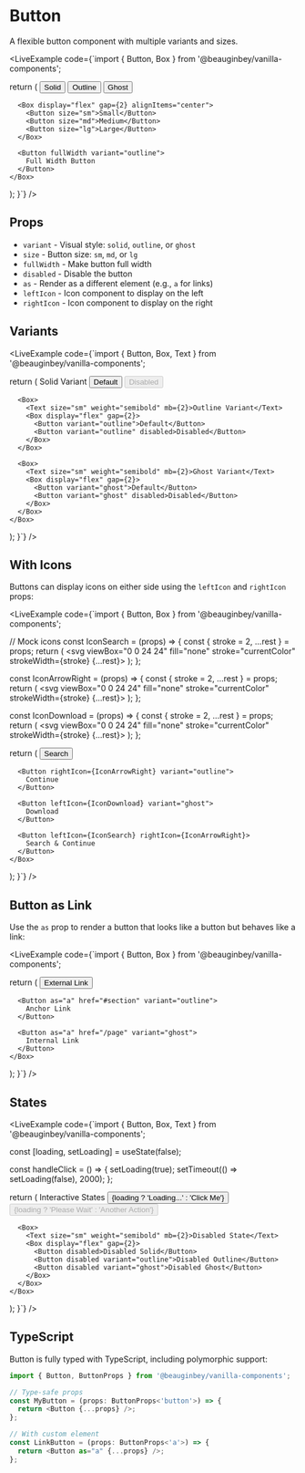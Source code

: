 
# Button

A flexible button component with multiple variants and sizes.

<LiveExample
  code={`import { Button, Box } from '@beauginbey/vanilla-components';

  return (
    <Box display="flex" gap={3} flexDirection="column">
      <Box display="flex" gap={2}>
        <Button variant="solid">Solid</Button>
        <Button variant="outline">Outline</Button>
        <Button variant="ghost">Ghost</Button>
      </Box>
      
      <Box display="flex" gap={2} alignItems="center">
        <Button size="sm">Small</Button>
        <Button size="md">Medium</Button>
        <Button size="lg">Large</Button>
      </Box>
      
      <Button fullWidth variant="outline">
        Full Width Button
      </Button>
    </Box>
  );
}`}
/>

## Props

- `variant` - Visual style: `solid`, `outline`, or `ghost`
- `size` - Button size: `sm`, `md`, or `lg`
- `fullWidth` - Make button full width
- `disabled` - Disable the button
- `as` - Render as a different element (e.g., `a` for links)
- `leftIcon` - Icon component to display on the left
- `rightIcon` - Icon component to display on the right

## Variants

<LiveExample
  code={`import { Button, Box, Text } from '@beauginbey/vanilla-components';

  return (
    <Box display="flex" flexDirection="column" gap={4}>
      <Box>
        <Text size="sm" weight="semibold" mb={2}>Solid Variant</Text>
        <Box display="flex" gap={2}>
          <Button variant="solid">Default</Button>
          <Button variant="solid" disabled>Disabled</Button>
        </Box>
      </Box>
      
      <Box>
        <Text size="sm" weight="semibold" mb={2}>Outline Variant</Text>
        <Box display="flex" gap={2}>
          <Button variant="outline">Default</Button>
          <Button variant="outline" disabled>Disabled</Button>
        </Box>
      </Box>
      
      <Box>
        <Text size="sm" weight="semibold" mb={2}>Ghost Variant</Text>
        <Box display="flex" gap={2}>
          <Button variant="ghost">Default</Button>
          <Button variant="ghost" disabled>Disabled</Button>
        </Box>
      </Box>
    </Box>
  );
}`}
/>

## With Icons

Buttons can display icons on either side using the `leftIcon` and `rightIcon` props:

<LiveExample
  code={`import { Button, Box } from '@beauginbey/vanilla-components';

// Mock icons
const IconSearch = (props) => {
  const { stroke = 2, ...rest } = props;
  return (
    <svg viewBox="0 0 24 24" fill="none" stroke="currentColor" strokeWidth={stroke} {...rest}>
      <circle cx="11" cy="11" r="8" />
      <path d="m21 21-4.35-4.35" />
    </svg>
  );
};

const IconArrowRight = (props) => {
  const { stroke = 2, ...rest } = props;
  return (
    <svg viewBox="0 0 24 24" fill="none" stroke="currentColor" strokeWidth={stroke} {...rest}>
      <line x1="5" y1="12" x2="19" y2="12" />
      <polyline points="12 5 19 12 12 19" />
    </svg>
  );
};

const IconDownload = (props) => {
  const { stroke = 2, ...rest } = props;
  return (
    <svg viewBox="0 0 24 24" fill="none" stroke="currentColor" strokeWidth={stroke} {...rest}>
      <path d="M21 15v4a2 2 0 0 1-2 2H5a2 2 0 0 1-2-2v-4" />
      <polyline points="7 10 12 15 17 10" />
      <line x1="12" y1="15" x2="12" y2="3" />
    </svg>
  );
};

  return (
    <Box display="flex" gap={3} flexWrap="wrap">
      <Button leftIcon={IconSearch}>
        Search
      </Button>
      
      <Button rightIcon={IconArrowRight} variant="outline">
        Continue
      </Button>
      
      <Button leftIcon={IconDownload} variant="ghost">
        Download
      </Button>
      
      <Button leftIcon={IconSearch} rightIcon={IconArrowRight}>
        Search & Continue
      </Button>
    </Box>
  );
}`}
/>

## Button as Link

Use the `as` prop to render a button that looks like a button but behaves like a link:

<LiveExample
  code={`import { Button, Box } from '@beauginbey/vanilla-components';

  return (
    <Box display="flex" gap={2} flexWrap="wrap">
      <Button as="a" href="https://example.com" variant="solid">
        External Link
      </Button>
      
      <Button as="a" href="#section" variant="outline">
        Anchor Link
      </Button>
      
      <Button as="a" href="/page" variant="ghost">
        Internal Link
      </Button>
    </Box>
  );
}`}
/>

## States

<LiveExample
  code={`import { Button, Box, Text } from '@beauginbey/vanilla-components';

  const [loading, setLoading] = useState(false);
  
  const handleClick = () => {
    setLoading(true);
    setTimeout(() => setLoading(false), 2000);
  };
  
  return (
    <Box display="flex" flexDirection="column" gap={4}>
      <Box>
        <Text size="sm" weight="semibold" mb={2}>Interactive States</Text>
        <Box display="flex" gap={2}>
          <Button onClick={handleClick}>
            {loading ? 'Loading...' : 'Click Me'}
          </Button>
          <Button disabled={loading} variant="outline">
            {loading ? 'Please Wait' : 'Another Action'}
          </Button>
        </Box>
      </Box>
      
      <Box>
        <Text size="sm" weight="semibold" mb={2}>Disabled State</Text>
        <Box display="flex" gap={2}>
          <Button disabled>Disabled Solid</Button>
          <Button disabled variant="outline">Disabled Outline</Button>
          <Button disabled variant="ghost">Disabled Ghost</Button>
        </Box>
      </Box>
    </Box>
  );
}`}
/>

## TypeScript

Button is fully typed with TypeScript, including polymorphic support:

```typescript
import { Button, ButtonProps } from '@beauginbey/vanilla-components';

// Type-safe props
const MyButton = (props: ButtonProps<'button'>) => {
  return <Button {...props} />;
};

// With custom element
const LinkButton = (props: ButtonProps<'a'>) => {
  return <Button as="a" {...props} />;
};
```